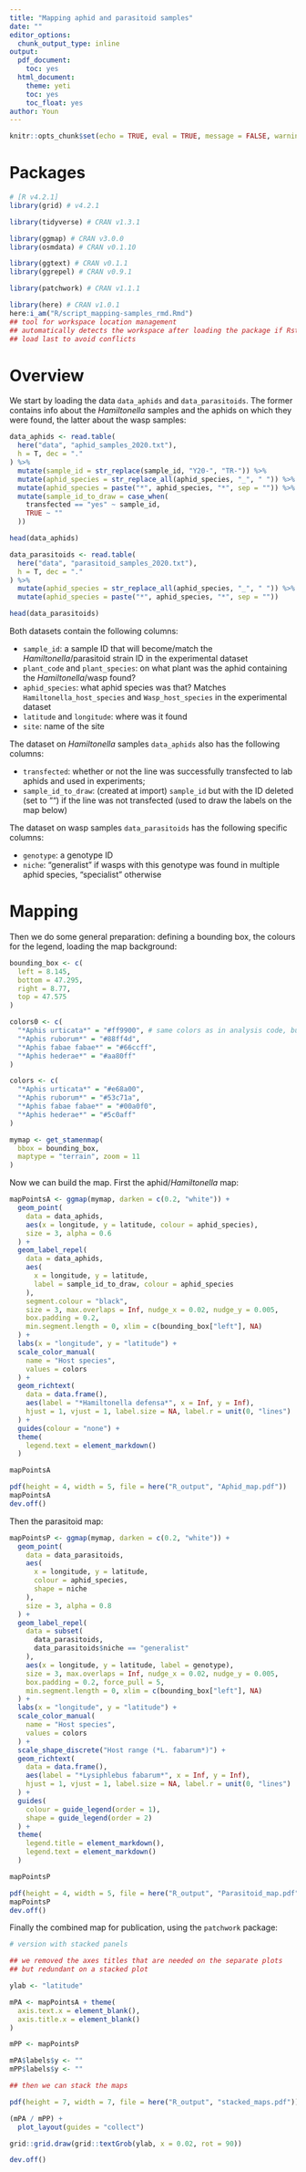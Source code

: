 ```yaml
---
title: "Mapping aphid and parasitoid samples"
date: ""
editor_options:
  chunk_output_type: inline
output:
  pdf_document:
    toc: yes
  html_document:
    theme: yeti
    toc: yes
    toc_float: yes
author: Youn
---
```



```r
knitr::opts_chunk$set(echo = TRUE, eval = TRUE, message = FALSE, warning = FALSE)
```


# Packages

```r
# [R v4.2.1]
library(grid) # v4.2.1

library(tidyverse) # CRAN v1.3.1

library(ggmap) # CRAN v3.0.0
library(osmdata) # CRAN v0.1.10

library(ggtext) # CRAN v0.1.1
library(ggrepel) # CRAN v0.9.1

library(patchwork) # CRAN v1.1.1

library(here) # CRAN v1.0.1
here:i_am("R/script_mapping-samples_rmd.Rmd")
## tool for workspace location management
## automatically detects the workspace after loading the package if Rstudio was opened using the script file (or through a R project)
## load last to avoid conflicts
```

# Overview

We start by loading the data `data_aphids` and `data_parasitoids`. The former contains info about the *Hamiltonella* samples and the aphids on which they were found, the latter about the wasp samples:

```r
data_aphids <- read.table(
  here("data", "aphid_samples_2020.txt"),
  h = T, dec = "."
) %>%
  mutate(sample_id = str_replace(sample_id, "Y20-", "TR-")) %>%
  mutate(aphid_species = str_replace_all(aphid_species, "_", " ")) %>%
  mutate(aphid_species = paste("*", aphid_species, "*", sep = "")) %>%
  mutate(sample_id_to_draw = case_when(
    transfected == "yes" ~ sample_id,
    TRUE ~ ""
  ))

head(data_aphids)

data_parasitoids <- read.table(
  here("data", "parasitoid_samples_2020.txt"),
  h = T, dec = "."
) %>%
  mutate(aphid_species = str_replace_all(aphid_species, "_", " ")) %>%
  mutate(aphid_species = paste("*", aphid_species, "*", sep = ""))

head(data_parasitoids)
```

Both datasets contain the following columns:

- `sample_id`: a sample ID that will become/match the *Hamiltonella*/parasitoid strain ID in the experimental dataset
- `plant_code` and `plant_species`: on what plant was the aphid containing the *Hamiltonella*/wasp found?
- `aphid_species`: what aphid species was that? Matches `Hamiltonella_host_species` and `Wasp_host_species` in the experimental dataset
- `latitude` and `longitude`: where was it found
- `site`: name of the site

The dataset on *Hamiltonella* samples `data_aphids` also has the following columns:

- `transfected`: whether or not the line was successfully transfected to lab aphids and used in experiments;
- `sample_id_to_draw`: (created at import) `sample_id` but with the ID deleted (set to "") if the line was not transfected (used to draw the labels on the map below)

The dataset on wasp samples `data_parasitoids` has the following specific columns:

- `genotype`: a genotype ID
- `niche`: "generalist" if wasps with this genotype was found in multiple aphid species, "specialist" otherwise


# Mapping

Then we do some general preparation: defining a bounding box, the colours for the legend, loading the map background:

```r
bounding_box <- c(
  left = 8.145,
  bottom = 47.295,
  right = 8.77,
  top = 47.575
)

colors0 <- c(
  "*Aphis urticata*" = "#ff9900", # same colors as in analysis code, but too "flashy" on maps. Adjust?
  "*Aphis ruborum*" = "#88ff4d",
  "*Aphis fabae fabae*" = "#66ccff",
  "*Aphis hederae*" = "#aa80ff"
)

colors <- c(
  "*Aphis urticata*" = "#e68a00",
  "*Aphis ruborum*" = "#53c71a",
  "*Aphis fabae fabae*" = "#00a0f0",
  "*Aphis hederae*" = "#5c0aff"
)

mymap <- get_stamenmap(
  bbox = bounding_box,
  maptype = "terrain", zoom = 11
)
```

Now we can build the map. First the aphid/*Hamiltonella* map:

```r
mapPointsA <- ggmap(mymap, darken = c(0.2, "white")) +
  geom_point(
    data = data_aphids,
    aes(x = longitude, y = latitude, colour = aphid_species),
    size = 3, alpha = 0.6
  ) +
  geom_label_repel(
    data = data_aphids,
    aes(
      x = longitude, y = latitude,
      label = sample_id_to_draw, colour = aphid_species
    ),
    segment.colour = "black",
    size = 3, max.overlaps = Inf, nudge_x = 0.02, nudge_y = 0.005,
    box.padding = 0.2,
    min.segment.length = 0, xlim = c(bounding_box["left"], NA)
  ) +
  labs(x = "longitude", y = "latitude") +
  scale_color_manual(
    name = "Host species",
    values = colors
  ) +
  geom_richtext(
    data = data.frame(),
    aes(label = "*Hamiltonella defensa*", x = Inf, y = Inf),
    hjust = 1, vjust = 1, label.size = NA, label.r = unit(0, "lines")
  ) +
  guides(colour = "none") +
  theme(
    legend.text = element_markdown()
  )

mapPointsA

pdf(height = 4, width = 5, file = here("R_output", "Aphid_map.pdf"))
mapPointsA
dev.off()
```

Then the parasitoid map:

```r
mapPointsP <- ggmap(mymap, darken = c(0.2, "white")) +
  geom_point(
    data = data_parasitoids,
    aes(
      x = longitude, y = latitude,
      colour = aphid_species,
      shape = niche
    ),
    size = 3, alpha = 0.8
  ) +
  geom_label_repel(
    data = subset(
      data_parasitoids,
      data_parasitoids$niche == "generalist"
    ),
    aes(x = longitude, y = latitude, label = genotype),
    size = 3, max.overlaps = Inf, nudge_x = 0.02, nudge_y = 0.005,
    box.padding = 0.2, force_pull = 5,
    min.segment.length = 0, xlim = c(bounding_box["left"], NA)
  ) +
  labs(x = "longitude", y = "latitude") +
  scale_color_manual(
    name = "Host species",
    values = colors
  ) +
  scale_shape_discrete("Host range (*L. fabarum*)") +
  geom_richtext(
    data = data.frame(),
    aes(label = "*Lysiphlebus fabarum*", x = Inf, y = Inf),
    hjust = 1, vjust = 1, label.size = NA, label.r = unit(0, "lines")
  ) +
  guides(
    colour = guide_legend(order = 1),
    shape = guide_legend(order = 2)
  ) +
  theme(
    legend.title = element_markdown(),
    legend.text = element_markdown()
  )

mapPointsP

pdf(height = 4, width = 5, file = here("R_output", "Parasitoid_map.pdf"))
mapPointsP
dev.off()
```

Finally the combined map for publication, using the `patchwork` package:

```r

# version with stacked panels

## we removed the axes titles that are needed on the separate plots
## but redundant on a stacked plot

ylab <- "latitude"

mPA <- mapPointsA + theme(
  axis.text.x = element_blank(),
  axis.title.x = element_blank()
)

mPP <- mapPointsP

mPA$labels$y <- ""
mPP$labels$y <- ""

## then we can stack the maps

pdf(height = 7, width = 7, file = here("R_output", "stacked_maps.pdf"))

(mPA / mPP) +
  plot_layout(guides = "collect")

grid::grid.draw(grid::textGrob(ylab, x = 0.02, rot = 90))

dev.off()
```
